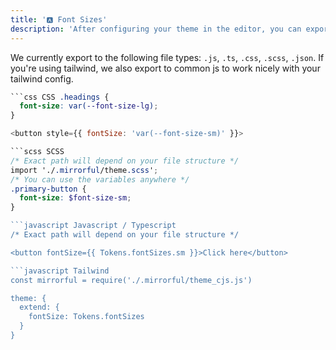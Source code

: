 ```yaml
---
title: '🅰️ Font Sizes'
description: 'After configuring your theme in the editor, you can export font sizes to be used by your app.'
---
```


We currently export to the following file types: `.js`, `.ts`, `.css`, `.scss`, `.json`. If you're using tailwind, we also export to common js to work nicely with your tailwind config.

<CodeGroup>
<CodeGroup>

````css CSS
```css CSS .headings {
  font-size: var(--font-size-lg);
}
````

```javascript
<button style={{ fontSize: 'var(--font-size-sm)' }}>
```

````scss SCSS
```scss SCSS
/* Exact path will depend on your file structure */
import './.mirrorful/theme.scss';
/* You can use the variables anywhere */
.primary-button {
  font-size: $font-size-sm;
}
````

````javascript Javascript / Typescript
```javascript Javascript / Typescript
/* Exact path will depend on your file structure */

<button fontSize={{ Tokens.fontSizes.sm }}>Click here</button>
````

````javascript Tailwind
```javascript Tailwind
const mirrorful = require('./.mirrorful/theme_cjs.js')

theme: {
  extend: {
    fontSize: Tokens.fontSizes
  }
}
````

</CodeGroup>
